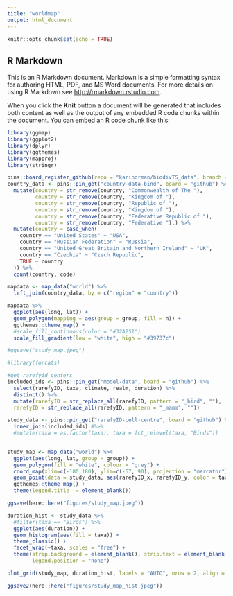 ```yaml
---
title: "worldmap"
output: html_document
---
```


```r
knitr::opts_chunk$set(echo = TRUE)
```

## R Markdown

This is an R Markdown document. Markdown is a simple formatting syntax for authoring HTML, PDF, and MS Word documents. For more details on using R Markdown see <http://rmarkdown.rstudio.com>.

When you click the **Knit** button a document will be generated that includes both content as well as the output of any embedded R code chunks within the document. You can embed an R code chunk like this:

```r
library(ggmap)
library(ggplot2)
library(dplyr)
library(ggthemes)
library(mapproj)
library(stringr)
```

```r
pins::board_register_github(repo = "karinorman/biodivTS_data", branch = "master")
country_data <- pins::pin_get("country-data-bind", board = "github") %>%
  mutate(country = str_remove(country, "Commonwealth of The "),
         country = str_remove(country, "Kingdom of "),
         country = str_remove(country, "Republic of "),
         country = str_remove(country, "Kingdom of "),
         country = str_remove(country, "Federative Republic of "),
         country = str_remove(country, "Federative "),) %>%
  mutate(country = case_when(
    country == "United States" ~ "USA",
    country == "Russian Federation" ~ "Russia",
    country == "United Great Britain and Northern Ireland" ~ "UK",
    country == "Czechia" ~ "Czech Republic",
    TRUE ~ country
  )) %>% 
  count(country, code)

mapdata <- map_data("world") %>%
  left_join(country_data, by = c("region" = "country"))

mapdata %>%
  ggplot(aes(long, lat)) +
  geom_polygon(mapping = aes(group = group, fill = n)) +
  ggthemes::theme_map() +
  #scale_fill_continuous(color = "#32A251")
  scale_fill_gradient(low = "white", high = "#39737c")

#ggsave("study_map.jpeg")
```

```r
#library(forcats)

#get rarefyid centers
included_ids <- pins::pin_get("model-data", board = "github") %>%
  select(rarefyID, taxa, climate, realm, duration) %>%
  distinct() %>% 
  mutate(rarefyID = str_replace_all(rarefyID, pattern = "_bird", ""), 
  rarefyID = str_replace_all(rarefyID, pattern = "_mamm", ""))

study_data <- pins::pin_get("rarefyID-cell-centre", board = "github") %>%
  inner_join(included_ids) #%>%
  #mutate(taxa = as.factor(taxa), taxa = fct_relevel(taxa, "Birds"))
  

study_map <- map_data("world") %>%
  ggplot(aes(long, lat, group = group)) +
  geom_polygon(fill = "white", colour = "grey") + 
  coord_map(xlim=c(-180,180), ylim=c(-57, 90), projection = "mercator") +
  geom_point(data = study_data, aes(rarefyID_x, rarefyID_y, color = taxa), alpha = 0.3, inherit.aes = FALSE) +
  ggthemes::theme_map() +
  theme(legend.title  = element_blank())

ggsave(here::here("figures/study_map.jpeg"))
```

```r
duration_hist <- study_data %>% 
  #filter(taxa == "Birds") %>%
  ggplot(aes(duration)) + 
  geom_histogram(aes(fill = taxa)) + 
  theme_classic() + 
  facet_wrap(~taxa, scales = "free") +
  theme(strip.background = element_blank(), strip.text = element_blank(),
        legend.position = "none")

plot_grid(study_map, duration_hist, labels = "AUTO", nrow = 2, align = 'vh', hjust = -1, axis = "l", scale = c(1,0.9), rel_heights = c(2, 1))

ggsave2(here::here("figures/study_map_hist.jpeg"))
```

